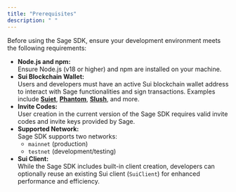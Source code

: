 ```yaml
---
title: "Prerequisites"
description: " "
---
```


Before using the Sage SDK, ensure your development environment meets the following requirements:

- **Node.js and npm:**\
  Ensure Node.js (v18 or higher) and npm are installed on your machine.
- **Sui Blockchain Wallet:**\
  Users and developers must have an active Sui blockchain wallet address to interact with Sage functionalities and sign transactions. Examples include [**Suiet**](https://suiet.app/), [**Phantom**](https://phantom.com/), [**Slush**](https://chromewebstore.google.com/detail/slush-%E2%80%94-a-sui-wallet/opcgpfmipidbgpenhmajoajpbobppdil), and more.
- **Invite Codes:**\
  User creation in the current version of the Sage SDK requires valid invite codes and invite keys provided by Sage.
- **Supported Network:**\
  Sage SDK supports two networks:
  - `mainnet` (production)
  - `testnet` (development/testing)
- **Sui Client:**\
  While the Sage SDK includes built-in client creation, developers can optionally reuse an existing Sui client (`SuiClient`) for enhanced performance and efficiency.